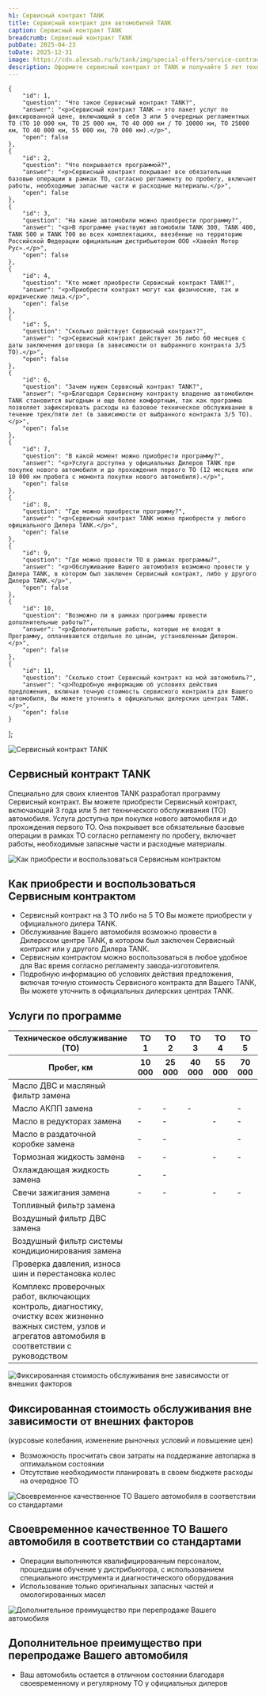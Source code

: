 ```yaml
---
h1: Сервисный контракт TANK
title: Сервисный контракт для автомобилей TANK
caption: Сервисный контракт TANK
breadcrumb: Сервисный контракт TANK
pubDate: 2025-04-23
toDate: 2025-12-31
image: https://cdn.alexsab.ru/b/tank/img/special-offers/service-contract/thumb.webp
description: Оформите сервисный контракт от TANK и получайте 5 лет технического обслуживания вашего автомобиля без забот! Услуга доступна при покупке нового авто и до первого ТО. Все обязательные операции по регламенту пробега, включая работы, запчасти и расходные материалы, уже включены.
---
```



    {
		"id": 1,
		"question": "Что такое Сервисный контракт TANK?",
		"answer": "<p>Сервисный контракт TANK – это пакет услуг по фиксированной цене, включающий в себя 3 или 5 очередных регламентных ТО (ТО 10 000 км, ТО 25 000 км, ТО 40 000 км / ТО 10000 км, ТО 25000 км, ТО 40 000 км, 55 000 км, 70 000 км).</p>",
		"open": false
	},
    {
		"id": 2,
		"question": "Что покрывается программой?",
		"answer": "<p>Сервисный контракт покрывает все обязательные базовые операции в рамках ТО, согласно регламенту по пробегу, включает работы, необходимые запасные части и расходные материалы.</p>",
		"open": false
	},
    {
		"id": 3,
		"question": "На какие автомобили можно приобрести программу?",
		"answer": "<p>В программе участвуют автомобили TANK 300, TANK 400, TANK 500 и TANK 700 во всех комплектациях, ввезённые на территорию Российской Федерации официальным дистрибьютером ООО «Хавейл Мотор Рус».</p>",
		"open": false
	},
    {
		"id": 4,
		"question": "Кто может приобрести Сервисный контракт TANK?",
		"answer": "<p>Приобрести контракт могут как физические, так и юридические лица.</p>",
		"open": false
	},
    {
		"id": 5,
		"question": "Сколько действует Сервисный контракт?",
		"answer": "<p>Сервисный контракт действует 36 либо 60 месяцев с даты заключения договора (в зависимости от выбранного контракта 3/5 ТО).</p>",
		"open": false
	},
    {
		"id": 6,
		"question": "Зачем нужен Сервисный контракт TANK?",
		"answer": "<p>Благодаря Сервисному контракту владение автомобилем TANK становится выгодным и еще более комфортным, так как программа позволяет зафиксировать расходы на базовое техническое обслуживание в течение трех/пяти лет (в зависимости от выбранного контракта 3/5 ТО).</p>",
		"open": false
	},
    {
		"id": 7,
		"question": "В какой момент можно приобрести программу?",
		"answer": "<p>Услуга доступна у официальных Дилеров TANK при покупке нового автомобиля и до прохождения первого ТО (12 месяцев или 10 000 км пробега с момента покупки нового автомобиля).</p>",
		"open": false
	},
    {
		"id": 8,
		"question": "Где можно приобрести программу?",
		"answer": "<p>Сервисный контракт TANK можно приобрести у любого официального Дилера TANK.</p>",
		"open": false
	},
    {
		"id": 9,
		"question": "Где можно провести ТО в рамках программы?",
		"answer": "<p>Обслуживание Вашего автомобиля возможно провести у Дилера TANK, в котором был заключен Сервисный контракт, либо у другого Дилера TANK.</p>",
		"open": false
	},
    {
		"id": 10,
		"question": "Возможно ли в рамках программы провести дополнительные работы?",
		"answer": "<p>Дополнительные работы, которые не входят в Программу, оплачиваются отдельно по ценам, установленным Дилером.</p>",
		"open": false
	},
    {
		"id": 11,
		"question": "Сколько стоит Сервисный контракт на мой автомобиль?",
		"answer": "<p>Подробную информацию об условиях действия предложения, включая точную стоимость сервисного контракта для Вашего автомобиля, Вы можете уточнить в официальных дилерских центрах TANK.</p>",
		"open": false
	}
];

<picture>
	<source media="(min-width: 768px)" srcset="https://cdn.alexsab.ru/b/tank/img/special-offers/service-contract/1.webp" />
	<img src="https://cdn.alexsab.ru/b/tank/img/special-offers/service-contract/thumb.webp" class="mb-10 lg:mb-20 w-full" alt="Сервисный контракт TANK" />
</picture>

## Сервисный контракт TANK

Специально для своих клиентов TANK разработал программу Сервисный контракт. Вы можете приобрести Сервисный контракт, включающий 3 года или 5 лет   технического обслуживания (ТО) автомобиля. Услуга доступна при покупке нового автомобиля и до прохождения первого ТО. Она покрывает все обязательные базовые операции в рамках ТО согласно регламенту по пробегу, включает работы, необходимые запасные части и расходные материалы.

<div class="my-20">
  <CardMedia>
    <img slot="card-image" class="max-w-48" src="https://cdn.alexsab.ru/b/tank/img/special-offers/service-contract/2.webp" alt="Как приобрести и воспользоваться Сервисным контрактом" />
    <Fragment slot="card-content">
      <h2 class="!m-0 !p-0 before:hidden !text-2xl lg:!text-4xl">Как приобрести и воспользоваться Сервисным контрактом</h2>
      <ul class="list-disc">
        <li>Сервисный контракт на 3 ТО либо на 5 ТО Вы можете приобрести у официального дилера TANK.</li>
        <li>Обслуживание Вашего автомобиля возможно провести в Дилерском центре TANK, в котором был заключен Сервисный контракт или у другого Дилера TANK.</li>
        <li>Сервисным контрактом можно воспользоваться в любое удобное для Вас время согласно регламенту завода-изготовителя.</li>
        <li>Подробную информацию об условиях действия предложения, включая точную стоимость Сервисного контракта для Вашего TANK, Вы можете уточнить в официальных дилерских центрах TANK.</li>
      </ul>
    </Fragment>
  </CardMedia>
</div>

## Услуги по программе

<div x-data="{
  models: [
    {id: 'tank-300', name: 'TANK 300'},
    {id: 'tank-400', name: 'TANK 400'},
    {id: 'tank-500-30', name: 'TANK 500 3.0'},
    {id: 'tank-500-20-hybrid', name: 'TANK 500 2.0 Hybrid'},
    {id: 'tank-700', name: 'TANK 700'},
  ], 
  tabActive: 'tank-300',
  checkIcon: `<svg width='27' height='26' style='display: inline-block' viewBox='0 0 27 26' fill='none' xmlns='http://www.w3.org/2000/svg'><path d='M8.55 13L12.05 16.5L19.05 9.50001M25.4667 13C25.4667 19.4433 20.2433 24.6667 13.8 24.6667C7.35668 24.6667 2.13333 19.4433 2.13333 13C2.13333 6.55669 7.35668 1.33334 13.8 1.33334C20.2433 1.33334 25.4667 6.55669 25.4667 13Z' stroke='#FF9549' stroke-width='2.33333' stroke-linecap='round' stroke-linejoin='round'></path></svg>`
}">

  <div class="grid grid-cols-2 md:grid-cols-5 gap-4 mb-8 text-center">
    <template x-for="model in models">
      <div 
        class="cursor-pointer transition-opacity duration-300 rounded-xl"
        x-bind:class="{'bg-gray-100': tabActive === model.id}"
        x-on:click="tabActive = model.id"
      >
        <img x-bind:src="`https://cdn.alexsab.ru/b/tank/img/special-offers/service-contract/${model.id}.webp`" x-bind:alt="`${model.name}`" class="inline-block" />
        <h4 x-text="model.name" class="pb-4"></h4>
      </div>
    </template>
  </div>

  <div class="overflow-x-auto my-14 md:my-0">
    <table>
      <thead>
        <tr>
          <th>Техническое обслуживание (ТО)</th>
          <th class="text-center">ТО 1</th>
          <th class="text-center">ТО 2</th>
          <th class="text-center">ТО 3</th>
          <th class="text-center">ТО 4</th>
          <th class="text-center">ТО 5</th>
        </tr>
        <tr>
          <th>Пробег, км</th>
          <th class="text-center">10 000</th>
          <th class="text-center">25 000</th>
          <th class="text-center">40 000</th>
          <th class="text-center">55 000</th>
          <th class="text-center">70 000</th>
        </tr>
      </thead>
      <tbody>
        <tr>
          <td width="50%" class="text-left">Масло ДВС и масляный фильтр замена</td>
          <td class="text-center">
            <template x-if="['tank-300', 'tank-400', 'tank-500-30', 'tank-500-20-hybrid', 'tank-700'].includes(tabActive)">
              <span x-html="checkIcon"></span>
            </template>
            <template x-if="!['tank-300', 'tank-400', 'tank-500-30', 'tank-500-20-hybrid', 'tank-700'].includes(tabActive)">
              <span>-</span>
            </template>
          </td>
          <td class="text-center">
            <template x-if="['tank-300', 'tank-400', 'tank-500-30', 'tank-500-20-hybrid', 'tank-700'].includes(tabActive)">
              <span x-html="checkIcon"></span>
            </template>
            <template x-if="!['tank-300', 'tank-400', 'tank-500-30', 'tank-500-20-hybrid', 'tank-700'].includes(tabActive)">
              <span>-</span>
            </template>
          </td>
          <td class="text-center">
            <template x-if="['tank-300', 'tank-400', 'tank-500-30', 'tank-500-20-hybrid', 'tank-700'].includes(tabActive)">
              <span x-html="checkIcon"></span>
            </template>
            <template x-if="!['tank-300', 'tank-400', 'tank-500-30', 'tank-500-20-hybrid', 'tank-700'].includes(tabActive)">
              <span>-</span>
            </template>
          </td>
          <td class="text-center">
            <template x-if="['tank-300', 'tank-400', 'tank-500-30', 'tank-500-20-hybrid', 'tank-700'].includes(tabActive)">
              <span x-html="checkIcon"></span>
            </template>
            <template x-if="!['tank-300', 'tank-400', 'tank-500-30', 'tank-500-20-hybrid', 'tank-700'].includes(tabActive)">
              <span>-</span>
            </template>
          </td>
          <td class="text-center">
            <template x-if="['tank-300', 'tank-400', 'tank-500-30', 'tank-500-20-hybrid', 'tank-700'].includes(tabActive)">
              <span x-html="checkIcon"></span>
            </template>
            <template x-if="!['tank-300', 'tank-400', 'tank-500-30', 'tank-500-20-hybrid', 'tank-700'].includes(tabActive)">
              <span>-</span>
            </template>
          </td>
        </tr>
        <tr>
          <td class="text-left">Масло АКПП замена</td>
          <td class="text-center">-</td>
          <td class="text-center">-</td>
          <td class="text-center">-</td>
          <td class="text-center">
            <template x-if="['tank-400', 'tank-500-30', 'tank-500-20-hybrid', 'tank-700'].includes(tabActive)">
              <span x-html="checkIcon"></span>
            </template>
            <template x-if="['tank-300'].includes(tabActive)">
              <span>-</span>
            </template>
          </td>
          <td class="text-center">-</td>
        </tr>
        <tr>
          <td class="text-left">Масло в редукторах замена</td>
          <td class="text-center">-</td>
          <td class="text-center">-</td>
          <td class="text-center">
            <template x-if="['tank-300', 'tank-400', 'tank-500-30', 'tank-500-20-hybrid', 'tank-700'].includes(tabActive)">
              <span x-html="checkIcon"></span>
            </template>
          </td>
          <td class="text-center">-</td>
          <td class="text-center">-</td>
        </tr>
        <tr>
          <td class="text-left">Масло в раздаточной коробке замена</td>
          <td class="text-center">-</td>
          <td class="text-center">-</td>
          <td class="text-center">
            <template x-if="['tank-300', 'tank-500-20-hybrid'].includes(tabActive)">
              <span x-html="checkIcon"></span>
            </template>
            <template x-if="!['tank-300', 'tank-500-20-hybrid'].includes(tabActive)">
              <span>-</span>
            </template>
          </td>
          <td class="text-center">
            <template x-if="['tank-400', 'tank-500-30', 'tank-700'].includes(tabActive)">
              <span x-html="checkIcon"></span>
            </template>
            <template x-if="!['tank-400', 'tank-500-30', 'tank-700'].includes(tabActive)">
              <span>-</span>
            </template>
          </td>
          <td class="text-center">-</td>
        </tr>
        <tr>
          <td class="text-left">Тормозная жидкость замена</td>
          <td class="text-center">-</td>
          <td class="text-center">-</td>
          <td class="text-center">
            <template x-if="['tank-300', 'tank-400', 'tank-500-30', 'tank-500-20-hybrid', 'tank-700'].includes(tabActive)">
              <span x-html="checkIcon"></span>
            </template>
          </td>
          <td class="text-center">-</td>
          <td class="text-center">-</td>
        </tr>
        <tr>
          <td class="text-left">Охлаждающая жидкость замена</td>
          <td class="text-center">-</td>
          <td class="text-center">-</td>
          <td class="text-center">
            <template x-if="['tank-500-30', 'tank-700'].includes(tabActive)">
              <span x-html="checkIcon"></span>
            </template>
            <template x-if="!['tank-500-30', 'tank-700'].includes(tabActive)">
              <span>-</span>
            </template>
          </td>
          <td class="text-center">
            <template x-if="['tank-500-20-hybrid'].includes(tabActive)">
              <span x-html="checkIcon"></span>
            </template>
            <template x-if="!['tank-500-20-hybrid'].includes(tabActive)">
              <span>-</span>
            </template>
          </td>
          <td class="text-center">
            <template x-if="['tank-400'].includes(tabActive)">
              <span x-html="checkIcon"></span>
            </template>
            <template x-if="!['tank-400'].includes(tabActive)">
              <span>-</span>
            </template>
          </td>
        </tr>
        <tr>
          <td class="text-left">Свечи зажигания замена</td>
          <td class="text-center">-</td>
          <td class="text-center">-</td>
          <td class="text-center">
            <template x-if="['tank-300', 'tank-400', 'tank-500-30', 'tank-500-20-hybrid', 'tank-700'].includes(tabActive)">
              <span x-html="checkIcon"></span>
            </template>
          </td>
          <td class="text-center">-</td>
          <td class="text-center">-</td>
        </tr>
        <tr>
          <td class="text-left">Топливный фильтр замена</td>
          <td class="text-center">
            <template x-if="['tank-400'].includes(tabActive)">
              <span x-html="checkIcon"></span>
            </template>
            <template x-if="!['tank-400'].includes(tabActive)">
              <span>-</span>
            </template>
          </td>
          <td class="text-center">
            <template x-if="['tank-300', 'tank-400'].includes(tabActive)">
              <span x-html="checkIcon"></span>
            </template>
            <template x-if="!['tank-300', 'tank-400'].includes(tabActive)">
              <span>-</span>
            </template>
          </td>
          <td class="text-center">
            <template x-if="['tank-400'].includes(tabActive)">
              <span x-html="checkIcon"></span>
            </template>
            <template x-if="!['tank-400'].includes(tabActive)">
              <span>-</span>
            </template>
          </td>
          <td class="text-center">
            <template x-if="['tank-300', 'tank-400'].includes(tabActive)">
              <span x-html="checkIcon"></span>
            </template>
            <template x-if="!['tank-300', 'tank-400'].includes(tabActive)">
              <span>-</span>
            </template>
          </td>
          <td class="text-center">
            <template x-if="['tank-400'].includes(tabActive)">
              <span x-html="checkIcon"></span>
            </template>
            <template x-if="!'tank-400'].includes(tabActive)">
              <span>-</span>
            </template>
          </td>
        </tr>
        <tr>
          <td class="text-left">Воздушный фильтр ДВС замена</td>
          <td class="text-center">
            <template x-if="['tank-400', 'tank-500-30', 'tank-500-20-hybrid', 'tank-700'].includes(tabActive)">
              <span x-html="checkIcon"></span>
            </template>
            <template x-if="!['tank-400', 'tank-500-30', 'tank-500-20-hybrid', 'tank-700'].includes(tabActive)">
              <span>-</span>
            </template>
          </td>
          <td class="text-center">
            <template x-if="['tank-300', 'tank-400', 'tank-500-30', 'tank-500-20-hybrid', 'tank-700'].includes(tabActive)">
              <span x-html="checkIcon"></span>
            </template>
          </td>
          <td class="text-center">
            <template x-if="['tank-400', 'tank-500-30', 'tank-500-20-hybrid', 'tank-700'].includes(tabActive)">
              <span x-html="checkIcon"></span>
            </template>
            <template x-if="!['tank-400', 'tank-500-30', 'tank-500-20-hybrid', 'tank-700'].includes(tabActive)">
              <span>-</span>
            </template>
          </td>
          <td class="text-center">
            <template x-if="['tank-300', 'tank-400', 'tank-500-30', 'tank-500-20-hybrid', 'tank-700'].includes(tabActive)">
              <span x-html="checkIcon"></span>
            </template>
          </td>
          <td class="text-center">
            <template x-if="['tank-400', 'tank-500-30', 'tank-500-20-hybrid', 'tank-700'].includes(tabActive)">
              <span x-html="checkIcon"></span>
            </template>
            <template x-if="!['tank-400', 'tank-500-30', 'tank-500-20-hybrid', 'tank-700'].includes(tabActive)">
              <span>-</span>
            </template>
          </td>
        </tr>
        <tr>
          <td class="text-left">Воздушный фильтр системы кондиционирования замена</td>
          <td class="text-center">
            <template x-if="['tank-400', 'tank-500-30', 'tank-500-20-hybrid', 'tank-700'].includes(tabActive)">
              <span x-html="checkIcon"></span>
            </template>
            <template x-if="!['tank-400', 'tank-500-30', 'tank-500-20-hybrid', 'tank-700'].includes(tabActive)">
              <span>-</span>
            </template>
          </td>
          <td class="text-center">
            <template x-if="['tank-300', 'tank-400', 'tank-500-30', 'tank-500-20-hybrid', 'tank-700'].includes(tabActive)">
              <span x-html="checkIcon"></span>
            </template>
            <template x-if="!['tank-300', 'tank-400', 'tank-500-30', 'tank-500-20-hybrid', 'tank-700'].includes(tabActive)">
              <span>-</span>
            </template>
          </td>
          <td class="text-center">
            <template x-if="['tank-400', 'tank-500-30', 'tank-500-20-hybrid', 'tank-700'].includes(tabActive)">
              <span x-html="checkIcon"></span>
            </template>
            <template x-if="!['tank-400', 'tank-500-30', 'tank-500-20-hybrid', 'tank-700'].includes(tabActive)">
              <span>-</span>
            </template>
          </td>
          <td class="text-center">
            <template x-if="['tank-300', 'tank-400', 'tank-500-30', 'tank-500-20-hybrid', 'tank-700'].includes(tabActive)">
              <span x-html="checkIcon"></span>
            </template>
            <template x-if="!['tank-300', 'tank-400', 'tank-500-30', 'tank-500-20-hybrid', 'tank-700'].includes(tabActive)">
              <span>-</span>
            </template>
          </td>
          <td class="text-center">
            <template x-if="['tank-400', 'tank-500-30', 'tank-500-20-hybrid', 'tank-700'].includes(tabActive)">
              <span x-html="checkIcon"></span>
            </template>
            <template x-if="!['tank-400', 'tank-500-30', 'tank-500-20-hybrid', 'tank-700'].includes(tabActive)">
              <span>-</span>
            </template>
          </td>
        </tr>
        <tr>
          <td class="text-left">Проверка давления, износа шин и перестановка колес</td>
          <td class="text-center">
            <template x-if="['tank-300', 'tank-400', 'tank-500-30', 'tank-500-20-hybrid', 'tank-700'].includes(tabActive)">
              <span x-html="checkIcon"></span>
            </template>
            <template x-if="!['tank-300', 'tank-400', 'tank-500-30', 'tank-500-20-hybrid', 'tank-700'].includes(tabActive)">
              <span>-</span>
            </template>
          </td>
          <td class="text-center">
            <template x-if="['tank-300', 'tank-400', 'tank-500-30', 'tank-500-20-hybrid', 'tank-700'].includes(tabActive)">
              <span x-html="checkIcon"></span>
            </template>
            <template x-if="!['tank-300', 'tank-400', 'tank-500-30', 'tank-500-20-hybrid', 'tank-700'].includes(tabActive)">
              <span>-</span>
            </template>
          </td>
          <td class="text-center">
            <template x-if="['tank-300', 'tank-400', 'tank-500-30', 'tank-500-20-hybrid', 'tank-700'].includes(tabActive)">
              <span x-html="checkIcon"></span>
            </template>
            <template x-if="!['tank-300', 'tank-400', 'tank-500-30', 'tank-500-20-hybrid', 'tank-700'].includes(tabActive)">
              <span>-</span>
            </template>
          </td>
          <td class="text-center">
            <template x-if="['tank-300', 'tank-400', 'tank-500-30', 'tank-500-20-hybrid', 'tank-700'].includes(tabActive)">
              <span x-html="checkIcon"></span>
            </template>
            <template x-if="!['tank-300', 'tank-400', 'tank-500-30', 'tank-500-20-hybrid', 'tank-700'].includes(tabActive)">
              <span>-</span>
            </template>
          </td>
          <td class="text-center">
            <template x-if="['tank-300', 'tank-400', 'tank-500-30', 'tank-500-20-hybrid', 'tank-700'].includes(tabActive)">
              <span x-html="checkIcon"></span>
            </template>
            <template x-if="!['tank-300', 'tank-400', 'tank-500-30', 'tank-500-20-hybrid', 'tank-700'].includes(tabActive)">
              <span>-</span>
            </template>
          </td>
        </tr>
        <tr>
          <td class="text-left">Комплекс проверочных работ, включающих контроль, диагностику, очистку всех жизненно важных систем, узлов и агрегатов автомобиля в соответствии с руководством</td>
          <td class="text-center">
            <template x-if="['tank-300', 'tank-400', 'tank-500-30', 'tank-500-20-hybrid', 'tank-700'].includes(tabActive)">
              <span x-html="checkIcon"></span>
            </template>
            <template x-if="!['tank-300', 'tank-400', 'tank-500-30', 'tank-500-20-hybrid', 'tank-700'].includes(tabActive)">
              <span>-</span>
            </template>
          </td>
          <td class="text-center">
            <template x-if="['tank-300', 'tank-400', 'tank-500-30', 'tank-500-20-hybrid', 'tank-700'].includes(tabActive)">
              <span x-html="checkIcon"></span>
            </template>
            <template x-if="!['tank-300', 'tank-400', 'tank-500-30', 'tank-500-20-hybrid', 'tank-700'].includes(tabActive)">
              <span>-</span>
            </template>
          </td>
          <td class="text-center">
            <template x-if="['tank-300', 'tank-400', 'tank-500-30', 'tank-500-20-hybrid', 'tank-700'].includes(tabActive)">
              <span x-html="checkIcon"></span>
            </template>
            <template x-if="!['tank-300', 'tank-400', 'tank-500-30', 'tank-500-20-hybrid', 'tank-700'].includes(tabActive)">
              <span>-</span>
            </template>
          </td>
          <td class="text-center">
            <template x-if="['tank-300', 'tank-400', 'tank-500-30', 'tank-500-20-hybrid', 'tank-700'].includes(tabActive)">
              <span x-html="checkIcon"></span>
            </template>
            <template x-if="!['tank-300', 'tank-400', 'tank-500-30', 'tank-500-20-hybrid', 'tank-700'].includes(tabActive)">
              <span>-</span>
            </template>
          </td>
          <td class="text-center">
            <template x-if="['tank-300', 'tank-400', 'tank-500-30', 'tank-500-20-hybrid', 'tank-700'].includes(tabActive)">
              <span x-html="checkIcon"></span>
            </template>
            <template x-if="!['tank-300', 'tank-400', 'tank-500-30', 'tank-500-20-hybrid', 'tank-700'].includes(tabActive)">
              <span>-</span>
            </template>
          </td>
        </tr>
      </tbody>
      </table>
  </div>
</div>

<div class="my-20">
  <CardMedia>
    <img slot="card-image" class="max-w-48" src="https://cdn.alexsab.ru/b/tank/img/special-offers/service-contract/3.webp" alt="Фиксированная стоимость обслуживания вне зависимости от внешних факторов" />
    <Fragment slot="card-content">
      <div>
        <h2 class="!m-0 !p-0 before:hidden !text-2xl lg:!text-4xl">Фиксированная стоимость обслуживания вне зависимости от внешних факторов</h2>
        <p class="font-light">(курсовые колебания, изменение рыночных условий и повышение цен)</p>
      </div>
      <ul class="list-disc">
        <li>Возможность просчитать свои затраты на поддержание автопарка в оптимальном состоянии</li>
        <li>Отсутствие необходимости планировать в своем бюджете расходы на очередное ТО</li>
      </ul>
    </Fragment>
  </CardMedia>
</div>

<div class="mb-20">
  <CardMedia imgPlacement="right">
    <img slot="card-image" class="max-w-48" src="https://cdn.alexsab.ru/b/tank/img/special-offers/service-contract/4.webp" alt="Своевременное качественное ТО Вашего автомобиля в соответствии со стандартами" />
    <Fragment slot="card-content">
      <h2 class="!m-0 !p-0 before:hidden !text-2xl lg:!text-4xl">Своевременное качественное ТО Вашего автомобиля в соответствии со стандартами</h2>
      <ul class="list-disc">
        <li>Операции выполняются квалифицированным персоналом, прошедшим обучение у дистрибьютора, с использованием специального инструмента и диагностического оборудования</li>
        <li>Использование только оригинальных запасных частей и омологированных масел</li>
      </ul>
    </Fragment>
  </CardMedia>
</div>

<div class="mb-20">
  <CardMedia>
    <img slot="card-image" class="max-w-48" src="https://cdn.alexsab.ru/b/tank/img/special-offers/service-contract/5.webp" alt="Дополнительное преимущество при перепродаже Вашего автомобиля" />
    <Fragment slot="card-content">
      <h2 class="!m-0 !p-0 before:hidden !text-2xl lg:!text-4xl">Дополнительное преимущество при перепродаже Вашего автомобиля</h2>
      <ul class="list-disc">
        <li>Ваш автомобиль остается в отличном состоянии благодаря своевременному и регулярному ТО у официальных дилеров</li>
      </ul>
    </Fragment>
  </CardMedia>
</div>

<div class="mb-20"><Faq items={faqData} title="Часто задаваемые вопросы" class="bg-gray-50 rounded-2xl" /></div>

<div class="text-center mt-12">
  <FeedbackForm dataFormName="Сервисный контракт" title="Оставьте заявку" />
</div>

